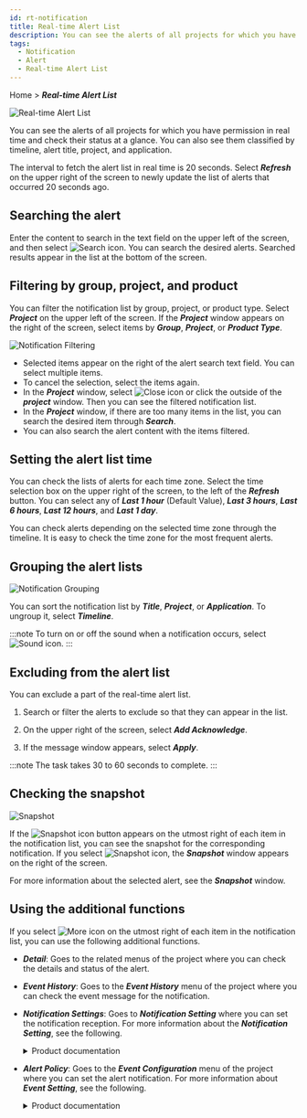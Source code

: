 ```yaml
---
id: rt-notification
title: Real-time Alert List
description: You can see the alerts of all projects for which you have permission in real time and check their status at a glance.
tags:
  - Notification
  - Alert
  - Real-time Alert List
---
```


Home > **_Real-time Alert List_**

![Real-time Alert List](/img/rt-notification.png)

You can see the alerts of all projects for which you have permission in real time and check their status at a glance. You can also see them classified by timeline, alert title, project, and application.

The interval to fetch the alert list in real time is 20 seconds. Select **_Refresh_** on the upper right of the screen to newly update the list of alerts that occurred 20 seconds ago.

## Searching the alert

Enter the content to search in the text field on the upper left of the screen, and then select ![Search icon](/img/ico-search.svg). You can search the desired alerts. Searched results appear in the list at the bottom of the screen.

## Filtering by group, project, and product

You can filter the notification list by group, project, or product type. Select **_Project_** on the upper left of the screen. If the **_Project_** window appears on the right of the screen, select items by **_Group_**, **_Project_**, or **_Product Type_**.

![Notification Filtering](/img/rt-notification-filter.png)

-   Selected items appear on the right of the alert search text field. You can select multiple items.
-   To cancel the selection, select the items again.
-   In the **_Project_** window, select ![Close icon](/img/ico-close.svg) or click the outside of the **_project_** window. Then you can see the filtered notification list.
-   In the **_Project_** window, if there are too many items in the list, you can search the desired item through **_Search_**.
-   You can also search the alert content with the items filtered.

## Setting the alert list time

You can check the lists of alerts for each time zone. Select the time selection box on the upper right of the screen, to the left of the **_Refresh_** button. You can select any of **_Last 1 hour_** (Default Value), **_Last 3 hours_**, **_Last 6 hours_**, **_Last 12 hours_**, and **_Last 1 day_**.

You can check alerts depending on the selected time zone through the timeline. It is easy to check the time zone for the most frequent alerts.

## Grouping the alert lists

![Notification Grouping](/img/rt-notification-grouping.png)

You can sort the notification list by **_Title_**, **_Project_**, or **_Application_**. To ungroup it, select **_Timeline_**.

:::note
To turn on or off the sound when a notification occurs, select ![Sound icon](/img/ico-noti-sound.svg).
:::

## Excluding from the alert list

You can exclude a part of the real-time alert list. 

1.  Search or filter the alerts to exclude so that they can appear in the list. 

2.  On the upper right of the screen, select **_Add Acknowledge_**.

3.  If the message window appears, select **_Apply_**.

:::note
The task takes 30 to 60 seconds to complete.
:::

## Checking the snapshot

![Snapshot](/img/rt-notification-snapshot.png)

If the ![Snapshot icon](/img/ico-detail.svg) button appears on the utmost right of each item in the notification list, you can see the snapshot for the corresponding notification. If you select ![Snapshot icon](/img/ico-detail.svg), the **_Snapshot_** window appears on the right of the screen.

For more information about the selected alert, see the **_Snapshot_** window.

## Using the additional functions

If you select ![More icon](/img/ico-more.svg) on the utmost right of each item in the notification list, you can use the following additional functions.

-   **_Detail_**: Goes to the related menus of the project where you can check the details and status of the alert.

-   **_Event History_**: Goes to the **_Event History_** menu of the project where you can check the event message for the notification.

-   **_Notification Settings_**: Goes to **_Notification Setting_** where you can set the notification reception. For more information about the **_Notification Setting_**, see the following.

    <details>
    <summary>Product documentation</summary>

    -   Application Monitoring > [Alert Notification Setting](../java/set-receive-event)
    -   Server Monitoring > [Alert Notification Setting](../server/set-receive-event)
    -   Database Monitoring > [Alert Notification Setting](../mysql/set-receive-event)
    -   Kubernetes Monitoring > [Alert Notification Setting](../kubernetes/set-receive-event)
    -   Amazon ECS > [Alert Notification Setting](../amazon-ecs/set-receive-event)
    -   Amazon CloudWatch > [Alert Notification Setting](../amazon-cloudwatch/set-receive-event)
    -   Azure Monitor > [Alert Notification Setting](../azure/set-receive-event)
    -   Naver Cloud Monitoring > [Alert Notification Setting](../ncloud/set-receive-event)
    -   Oracle Cloud Monitor > [Alert Notification Setting](../oracle-cloud/set-receive-event)

    </details>

-   **_Alert Policy_**: Goes to the **_Event Configuration_** menu of the project where you can set the alert notification. For more information about **_Event Setting_**, see the following.

    <details>
    <summary>Product documentation</summary>

    -   [Application Alert](../java/apm-set-notice)
    -   [Server Alert](../server/set-notice)
    -   [Database Alert](../mysql/set-notice)
    -   [Container Alert](../kubernetes/set-notice)
    -   [Log Alert Setting](../log/set-notice)
    -   Amazon ECS > [Alert Notification Setting and History](../amazon-ecs/warning-and-history)
    -   Amazon CloudWatch > [Alert Notification Setting and History](../amazon-cloudwatch/warning-and-history)
    -   Azure Monitor > [Alert Notification Setting and History](../azure/warning-and-history)
    -   Naver Cloud Monitoring > [Alert Notification Setting and History](../ncloud/warning-and-history)
    -   Oracle Cloud Monitor > [Alert Notification Setting and History](../oracle-cloud/warning-and-history)

    </details>
